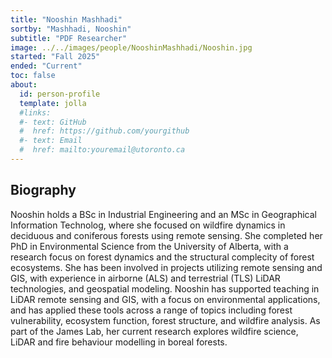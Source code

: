 ```yaml
---
title: "Nooshin Mashhadi"
sortby: "Mashhadi, Nooshin"
subtitle: "PDF Researcher"
image: ../../images/people/NooshinMashhadi/Nooshin.jpg
started: "Fall 2025"
ended: "Current"
toc: false
about:
  id: person-profile
  template: jolla
  #links:
  #- text: GitHub
  #  href: https://github.com/yourgithub
  #- text: Email
  #  href: mailto:youremail@utoronto.ca
---
```


::: {#person-profile}
:::
## Biography

Nooshin holds a BSc in Industrial Engineering and an MSc in Geographical Information Technolog, where she focused on wildfire dynamics in deciduous and coniferous forests using remote sensing. She completed her PhD in Environmental Science from the University of Alberta, with a research focus on forest dynamics and the structural complecity of forest ecosystems. She has been involved in projects utilizing remote sensing and GIS, with experience in airborne (ALS) and terrestrial (TLS) LiDAR technologies, and geospatial modeling. Nooshin has supported teaching in LiDAR remote sensing and GIS, with a focus on environmental applications, and has applied these tools across a range of topics including forest vulnerability, ecosystem function, forest structure, and wildfire analysis. As part of the James Lab, her current research explores wildfire science, LiDAR and fire behaviour modelling in boreal forests.
